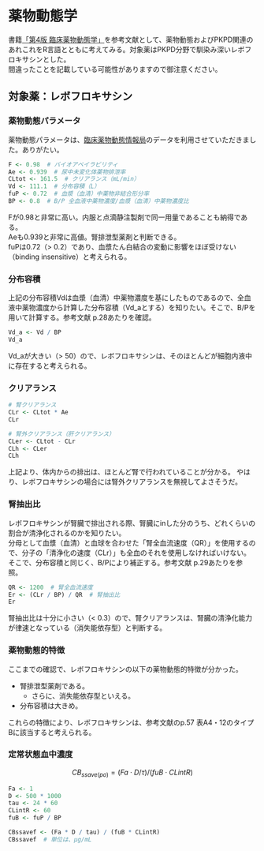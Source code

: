 # 薬物動態学

書籍[「第4版 臨床薬物動態学」](https://www.amazon.co.jp/gp/product/4621304038/ref=as_li_tl?ie=UTF8&tag=zennichiyaku-22&camp=247&creative=1211&linkCode=as2&creativeASIN=4621304038&linkId=d15fcfc6e9ff9c695748d875d3e69358)を参考文献として、薬物動態およびPKPD関連のあれこれをR言語とともに考えてみる。対象薬はPKPD分野で馴染み深いレボフロキサシンとした。  
間違ったことを記載している可能性がありますので御注意ください。  
 

## 対象薬：レボフロキサシン
### 薬物動態パラメータ
薬物動態パラメータは、[臨床薬物動態情報局](https://sites.google.com/site/pharmacokineticinformation/)のデータを利用させていただきました。ありがたい。   
```r
F <- 0.98  # バイオアベイラビリティ
Ae <- 0.939  # 尿中未変化体薬物排泄率
CLtot <- 161.5  # クリアランス（mL/min）
Vd <- 111.1  # 分布容積（L）
fuP <- 0.72  # 血漿（血清）中薬物非結合形分率
BP <- 0.8  # B/P 全血液中薬物濃度/血漿（血清）中薬物濃度比
```
Fが0.98と非常に高い。内服と点滴静注製剤で同一用量であることも納得である。  
Aeも0.939と非常に高値。腎排泄型薬剤と判断できる。  
fuPは0.72（> 0.2）であり、血漿たん白結合の変動に影響をほぼ受けない（binding insensitive）と考えられる。  

### 分布容積
上記の分布容積Vdは血漿（血清）中薬物濃度を基にしたものであるので、全血液中薬物濃度から計算した分布容積（Vd_aとする）を知りたい。そこで、B/Pを用いて計算する。参考文献 p.28あたりを確認。  
```r
Vd_a <- Vd / BP
Vd_a
```
Vd_aが大きい（> 50）ので、レボフロキサシンは、そのほとんどが細胞内液中に存在すると考えられる。  

### クリアランス
```r
# 腎クリアランス
CLr <- CLtot * Ae
CLr

# 腎外クリアランス（肝クリアランス）
CLer <- CLtot - CLr
CLh <- CLer
CLh
```
上記より、体内からの排出は、ほとんど腎で行われていることが分かる。  やはり、レボフロキサシンの場合には腎外クリアランスを無視してよさそうだ。  

### 腎抽出比
レボフロキサシンが腎臓で排出される際、腎臓にinした分のうち、どれくらいの割合が清浄化されるのかを知りたい。  
分母として血漿（血清）と血球を合わせた「腎全血流速度（QR）」を使用するので、分子の「清浄化の速度（CLr）」も全血のそれを使用しなければいけない。そこで、分布容積と同じく、B/Pにより補正する。参考文献 p.29あたりを参照。  
```r
QR <- 1200  # 腎全血流速度
Er <- (CLr / BP) / QR  # 腎抽出比
Er
```
腎抽出比は十分に小さい（< 0.3）ので、腎クリアランスは、腎臓の清浄化能力が律速となっている（消失能依存型）と判断する。  

### 薬物動態的特徴
  
ここまでの確認で、レボフロキサシンの以下の薬物動態的特徴が分かった。  

- 腎排泄型薬剤である。
  - さらに、消失能依存型といえる。
- 分布容積は大きめ。

これらの特徴により、レボフロキサシンは、参考文献のp.57 表A4・12のタイプBに該当すると考えられる。  

### 定常状態血中濃度

$$CB_{ssave(po)} = (Fa \cdot D / τ) / (fuB \cdot CLintR)$$
```r
Fa <- 1
D <- 500 * 1000
tau <- 24 * 60
CLintR <- 60
fuB <- fuP / BP

CBssavef <- (Fa * D / tau) / (fuB * CLintR)
CBssavef  # 単位は、µg/mL

```



